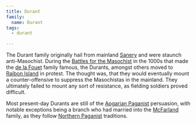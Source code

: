 ```yaml
---
title: Durant
family:
  name: Durant
tags:
  - durant

---
```



The Durant family originally hail from mainland
[Sanery](/world/locations/sanery/) and were staunch anti-Masochist. During the
[Battles for the Masochist](/world/events/battles-for-the-masochist/) in the
1000s that made the [de la Fouet](/world/families/de-la-fouet/) family famous, the
Durants, amongst others moved to
[Raibon Island](/world/locations/raibon-island/) in protest. The thought was,
that they would eventually mount a counter-offensive to suppress the Masochistas
in the mainland. They ultimately failed to mount any sort of resistance, as
fielding soldiers proved difficult.

Most present-day Durants are still of the
[Apgarian Paganist](/world/religions/paganism/apgarian/) persuasion,
with notable exceptions being a branch who had married into the
[McFarland](/world/families/mcfarland/) family, as they follow
[Northern Paganist](/world/religions/paganism/northern/) traditions.

<FamilyTree client:only="react" src={image.src} width={image.options.width} height={image.options.height} alt="Durant Family Tree" />
